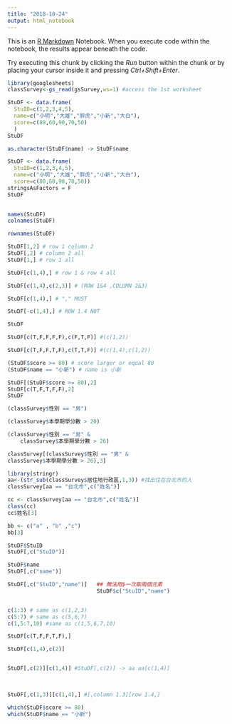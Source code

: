 ```yaml
---
title: "2018-10-24"
output: html_notebook
---
```


This is an [R Markdown](http://rmarkdown.rstudio.com) Notebook. When you execute code within the notebook, the results appear beneath the code. 

Try executing this chunk by clicking the *Run* button within the chunk or by placing your cursor inside it and pressing *Ctrl+Shift+Enter*. 

```r
library(googlesheets)
classSurvey<-gs_read(gsSurvey,ws=1) #access the 1st worksheet
```

```r
StuDF <- data.frame(
  StuID=c(1,2,3,4,5),
  name=c("小明","大雄","胖虎","小新","大白"),
  score=c(80,60,90,70,50)
  )
StuDF 
```

```r
as.character(StuDF$name) -> StuDF$name
```

```r
StuDF <- data.frame(
  StuID=c(1,2,3,4,5),
  name=c("小明","大雄","胖虎","小新","大白"),
  score=c(80,60,90,70,50))
stringsAsFactors = F
StuDF
  
```

```r
names(StuDF) 
colnames(StuDF)
```

```r
rownames(StuDF)
```
```r
StuDF[1,2] # row 1 column 2
StuDF[,2] # column 2 all
StuDF[1,] # row 1 all

```

```r
StuDF[c(1,4),] # row 1 & row 4 all

```

```r
StuDF[c(1,4),c(2,3)] # (ROW 1&4 ,COLUMN 2&3)
```

```r
StuDF[c(1,4),] # "," MUST

```

```r
StuDF[-c(1,4),] # ROW 1.4 NOT 
```

```r
StuDF
```

```r
StuDF[c(T,F,F,F,F),c(F,T,F)] #(c(1,2))

```

```r
StuDF[c(T,F,F,T,F),c(T,T,F)] #(c(1,4),c(1,2))

```

```r
(StuDF$score >= 80) # score larger or equal 80
(StuDF$name == "小新") # name is 小新
```

```r
StuDF[(StuDF$score >= 80),2]
StuDF[c(T,F,T,F,F),2]
StuDF
```

```r
(classSurvey$性別 == "男")


```

```r
(classSurvey$本學期學分數 > 20)


```

```r
(classSurvey$性別 == "男" & 
    classSurvey$本學期學分數 > 26)
```

```r
classSurvey[(classSurvey$性別 == "男" &
classSurvey$本學期學分數 > 26),3]

```

```r
library(stringr)
aa<-(str_sub(classSurvey$居住地行政區,1,3)) #找出住在台北市的人
classSurvey[aa == "台北市",c("姓名")]
```

```r
cc <- classSurvey[aa == "台北市",c("姓名")]
class(cc)
cc$姓名[3]
```

```r
bb <- c("a" , "b" ,"c")
bb[3]
```


```r
StuDF$StuID
StuDF[,c("StuID")]

```

```r
StuDF$name
StuDF[,c("name")]
```

```r
StuDF[,c("StuID","name")]   ## 無法用$一次取兩個元素
                            StuDF$c("StuID","name")



```

```r
c(1:3) # same as c(1,2,3)
c(5:7) # same as c(5,6,7)
c(1,5:7,10) #same as c(1,5,6,7,10)
```

```r
StuDF[c(T,F,F,T,F),]
```

```r
StuDF[c(1,4),c(2)]



```

```r
StuDF[,c(2)][c(1,4)] #StuDF[,c(2)] -> aa aa[c(1,4)]
 
                       
```
```r
StuDF[,c(1,3)][c(1,4),] #[,column 1.3][row 1.4,]
```

```r
which(StuDF$score >= 80)
which(StuDF$name == "小新")
```

```r

```

